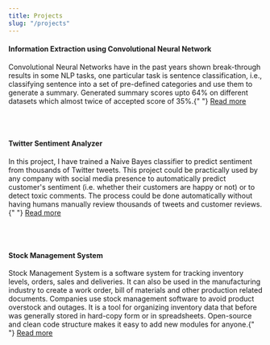 ```yaml
---
title: Projects
slug: "/projects"
---
```


<div>
    <h4>Information Extraction using Convolutional Neural Network</h4>
    <span>
        <p style={{ "font-size": "20px" }}>
            Convolutional Neural Networks have in the past years shown
            break-through results in some NLP tasks, one particular task is
            sentence classification, i.e., classifying sentence into a set of
            pre-defined categories and use them to generate a summary. Generated
            summary scores upto 64% on different datasets which almost twice of
            accepted score of 35%.{" "}
            <a
                id="customa"
                style={{ "font-size": "20px" }}
                href="http://www.nrifintech.com/solution-for-broker-dealers.html"
            >
                Read more
            </a>
        </p>
    </span>
</div>

<br />
<br />

<div>
    <h4>Twitter Sentiment Analyzer</h4>
    <span>
        <p style={{ "font-size": "20px" }}>
            In this project, I have trained a Naive Bayes classifier to predict
            sentiment from thousands of Twitter tweets. This project could be
            practically used by any company with social media presence to
            automatically predict customer's sentiment (i.e. whether their
            customers are happy or not) or to detect toxic comments. The process
            could be done automatically without having humans manually review
            thousands of tweets and customer reviews.{" "}
            <a
                id="customa"
                style={{ "font-size": "20px" }}
                href="http://www.nrifintech.com/solution-for-broker-dealers.html"
            >
                Read more
            </a>
        </p>
    </span>
</div>

<br />
<br />

<div>
    <h4>Stock Management System</h4>
    <span>
        <p style={{ "font-size": "20px" }}>
            Stock Management System is a software system for tracking inventory
            levels, orders, sales and deliveries. It can also be used in the
            manufacturing industry to create a work order, bill of materials and
            other production related documents. Companies use stock management
            software to avoid product overstock and outages. It is a tool for
            organizing inventory data that before was generally stored in
            hard-copy form or in spreadsheets. Open-source and clean code
            structure makes it easy to add new modules for anyone.{" "}
            <a
                id="customa"
                style={{ "font-size": "20px" }}
                href="http://www.nrifintech.com/solution-for-broker-dealers.html"
            >
                Read more
            </a>
        </p>
    </span>
</div>
